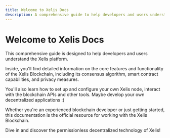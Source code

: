 ```yaml
---
title: Welcome to Xelis Docs
description: A comprehensive guide to help developers and users understand the Xelis platform.
---
```


# Welcome to Xelis Docs

This comprehensive guide is designed to help developers and users
understand the Xelis platform.

Inside, you'll find detailed information on the core features and functionality of the Xelis Blockchain,
including its consensus algorithm, smart contract capabilities, and privacy measures.

You'll also learn how to set up and configure your own Xelis node, interact with the blockchain APIs and other tools.
Maybe develop your own decentralized applications :)

Whether you're an experienced blockchain developer or just getting started,
this documentation is the official resource for working with the Xelis Blockchain.

Dive in and discover the permissionless decentralized technology of Xelis!
